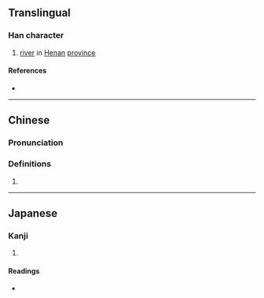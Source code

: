 {{character info}}
==Translingual==

===Han character===
{{Han char|rn=85|rad=水|as=15|sn=18|four=30114|canj=EIWG|ids=⿰氵廛}}

# [[river]] in [[Henan]] [[province]]

====References====
* {{Han ref|kx=0659.060|dkj=18602|dj=1069.020|hdz=31780.060|uh=700D|ud=28685|bh=EFED|bd=61421}}

----

==Chinese==
{{zh-forms}}

===Pronunciation===
{{zh-pron
|m=chán
|c=cin4
|mc=y
|oc=y
|ma=
|cat=pn
}}

===Definitions===
{{zh-hanzi}}

# {{rfdef|zh}}

----

==Japanese==

===Kanji===
{{ja-kanji|grade=|rs=水15}}

# {{rfdef|ja|sort=水15}}

====Readings====
* {{ja-readings|on=[[てん]] (ten), [[でん]] (den)|kun=}}